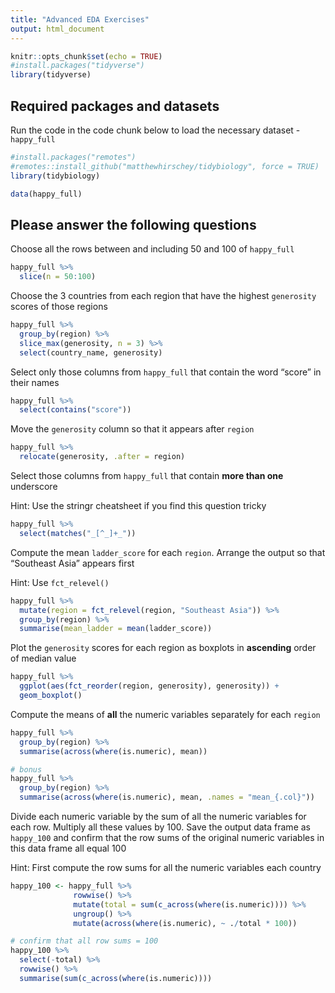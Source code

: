 ```yaml
---
title: "Advanced EDA Exercises"
output: html_document
---
```


```r
knitr::opts_chunk$set(echo = TRUE)
#install.packages("tidyverse")
library(tidyverse)
```

## Required packages and datasets

Run the code in the code chunk below to load the necessary dataset - `happy_full`
```r
#install.packages("remotes")
#remotes::install_github("matthewhirschey/tidybiology", force = TRUE)
library(tidybiology)

data(happy_full)
```

## Please answer the following questions

Choose all the rows between and including 50 and 100 of `happy_full`

```r
happy_full %>% 
  slice(n = 50:100)
```

Choose the 3 countries from each region that have the highest `generosity` scores of those regions

```r
happy_full %>% 
  group_by(region) %>% 
  slice_max(generosity, n = 3) %>% 
  select(country_name, generosity)
```

Select only those columns from `happy_full` that contain the word "score" in their names

```r
happy_full %>% 
  select(contains("score"))
```

Move the `generosity` column so that it appears after `region`

```r
happy_full %>% 
  relocate(generosity, .after = region)
```

Select those columns from `happy_full` that contain **more than one** underscore 

Hint: Use the stringr cheatsheet if you find this question tricky

```r
happy_full %>% 
  select(matches("_[^_]+_"))
```

Compute the mean `ladder_score` for each `region`. Arrange the output so that "Southeast Asia" appears first

Hint: Use `fct_relevel()`

```r
happy_full %>% 
  mutate(region = fct_relevel(region, "Southeast Asia")) %>% 
  group_by(region) %>% 
  summarise(mean_ladder = mean(ladder_score))
```

Plot the `generosity` scores for each region as boxplots in **ascending** order of median value

```r
happy_full %>% 
  ggplot(aes(fct_reorder(region, generosity), generosity)) +
  geom_boxplot()
```

Compute the means of **all** the numeric variables separately for each `region` 

```r
happy_full %>% 
  group_by(region) %>% 
  summarise(across(where(is.numeric), mean)) 

# bonus
happy_full %>% 
  group_by(region) %>% 
  summarise(across(where(is.numeric), mean, .names = "mean_{.col}")) 
```

Divide each numeric variable by the sum of all the numeric variables for each row. Multiply all these values by 100. Save the output data frame as `happy_100` and confirm that the row sums of the original numeric variables in this data frame all equal 100

Hint: First compute the row sums for all the numeric variables each country

```r
happy_100 <- happy_full %>% 
              rowwise() %>% 
              mutate(total = sum(c_across(where(is.numeric)))) %>% 
              ungroup() %>% 
              mutate(across(where(is.numeric), ~ ./total * 100)) 

# confirm that all row sums = 100
happy_100 %>% 
  select(-total) %>% 
  rowwise() %>% 
  summarise(sum(c_across(where(is.numeric))))
```

